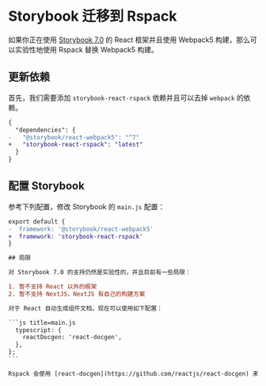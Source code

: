 # Storybook 迁移到 Rspack

如果你正在使用 [Storybook 7.0](https://storybook.js.org/) 的 React 框架并且使用 Webpack5 构建，那么可以实验性地使用 Rspack 替换 Webpack5 构建。

## 更新依赖

首先，我们需要添加 `storybook-react-rspack` 依赖并且可以去掉 `webpack` 的依赖。

```diff title=package.json
{
  "dependencies": {
-   "@storybook/react-webpack5": "^7"
+   "storybook-react-rspack": "latest"
  }
}
```

## 配置 Storybook

参考下列配置，修改 Storybook 的 `main.js` 配置：

````diff title=.storybook/main.js
export default {
-  framework: '@storybook/react-webpack5'
+  framework: 'storybook-react-rspack'
}

## 局限

对 Storybook 7.0 的支持仍然是实验性的，并且目前有一些局限：

1. 暂不支持 React 以外的框架
2. 暂不支持 NextJS，NextJS 有自己的构建方案

对于 React 自动生成组件文档，现在可以使用如下配置：

```js title=main.js
  typescript: {
    reactDocgen: 'react-docgen',
  },
};
```

Rspack 会使用 [react-docgen](https://github.com/reactjs/react-docgen) 来分析文件并且为你的 jsx | tsx 文件生成文档，但该库目前仍然处于开发中，有一些已知问题
````
